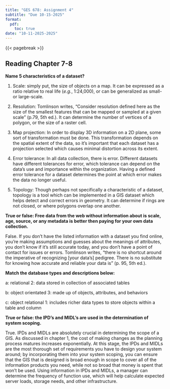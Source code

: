 ```yaml
---
title: "GES 678: Assignment 4"
subtitle: "Due 10-15-2025"
format: 
  pdf:
    toc: true
date: "10-11-2025-2025"
---
```


{{< pagebreak >}}

## Reading Chapter 7-8

**Name 5 characteristics of a dataset?**

1. Scale: simply put, the size of objects on a map. It can be expressed as a ratio relative to real life (*e.g.*, 1:24,000), or can be generalized as small- or large-scale.

2. Resolution: Tomlinson writes, "Consider resolution defined here as the size of the smallest features that can be mapped or sampled at a given scale" (p.79, 5th ed.). It can determine the number of vertices of a polygon, or the size of a raster cell.

3. Map projection: In order to display 3D information on a 2D plane, some sort of transformation must be done. This transformation depends on the spatial extent of the data, so it's important that each dataset has a projection selected which causes minimal distortion across its extent.

4. Error tolerance: In all data collection, there is error. Different datasets have different tolerances for error, which tolerance can depend on the data's use and importance within the organization. Having a defined error tolerance for a dataset determines the point at which error makes the data no longer useful.

5. Topology: Though perhaps not specifically a characteristic of a dataset, topology is a tool which can be implemented in a GIS dataset which helps detect and correct errors in geometry. It can determine if rings are not closed, or where polygons overlap one another.

**True or false: Free data from the web without information about is scale, age, source, or any metadata is better then paying for your own data collection.**

False. If you don't have the listed information with a dataset you find online, you're making assumptions and guesses about the meanings of attributes, you don't know if it's still accurate today, and you don't have a point of contact for issues or errors. Tomlinson writes, "there is no shortcut around the imperative of recognizing [your data's] pedigree. There is no substitute for knowing how accurate and reliable your data is" (p. 95, 5th ed.).

**Match the database types and descriptions below:**

a: relational              2: data stored in collection of associated tables

b: object orientated       3: made up of objects, attributes, and behaviors 

c: object relational       1: includes richer data types to store objects within a table and column 

**True or false: the IPD's and MIDL's are used in the determination of system scoping.**

True. IPDs and MIDLs are absolutely crucial in determining the scope of a GIS. As discussed in chapter 1, the cost of making changes as the planning process matures increases exponentially. At this stage, the IPDs and MIDLs are the most thorough set of requirements you have to design your system around; by incorporating them into your system scoping, you can ensure that the GIS that is designed is broad enough in scope to cover all of the information products you need, while not so broad that money is spent that won't be used. Using information in IPDs and MIDLs, a manager can determine the frequency of function use, which will help calculate expected server loads, storage needs, and other infrastructure.